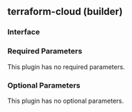 ## terraform-cloud (builder)

### Interface

### Required Parameters

This plugin has no required parameters.

### Optional Parameters

This plugin has no optional parameters.
